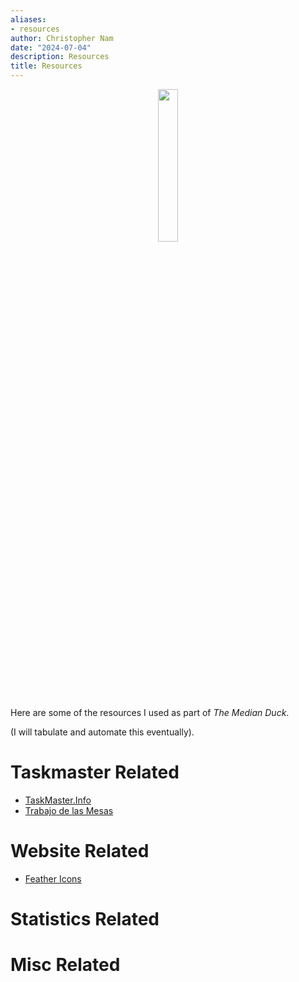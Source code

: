 ---
aliases:
- resources
author: Christopher Nam
date: "2024-07-04"
description: Resources 
title: Resources
---

<center>

![](../img/vintage_reading_duck.jpg){width=25%}

</center>

Here are some of the resources I used as part of _The Median Duck_.

(I will tabulate and automate this eventually).

# Taskmaster Related
- [TaskMaster.Info](https://taskmaster.info/)
- [Trabajo de las Mesas](https://tdlm.fly.dev/)

# Website Related

- [Feather Icons](https://feathericons.com/)

# Statistics Related

# Misc Related